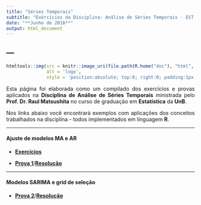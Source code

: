 ```yaml
---
title: "Séries Temporais"
subtitle: "Exércícios da Disciplina: Análise de Séries Temporais - EST - UnB"
date: "**Junho de 2018**"
output: html_document
---
```


<!-- para justificar texto no markdown -->
<!-- https://stackoverflow.com/questions/43222169/how-to-justify-the-text-to-both-sides-when-knitting-html-in-rmarkdown -->
<style>
body {
text-align: justify}
</style>

---
---


```r

htmltools::img(src = knitr::image_uri(file.path(R.home("doc"), "html", "logo.jpg")),
               alt = 'logo',
               style = 'position:absolute; top:0; right:0; padding:1px;')

```


Esta página foi elaborada como um compilado dos exercícios e provas aplicados na **Disciplina de Análise de Séries Temporais** ministrada pelo **Prof. Dr. Raul Matsushita** no curso de graduação em **Estatística** da **UnB**.

Nos links abaixo você encontrará exemplos com aplicações dos conceitos trabalhados na disciplina - todos implementados em linguagem **R**.


<!-- {target="_blank"} -- serve para abrir o link em outra aba -->

---

#### **Ajuste de modelos MA e AR**

- [**Exercícios**](https://allanvc.github.io/time_series/other_exe/){target="_blank"}

- [**Prova 1**](https://allanvc.github.io/time_series/PP1/Prova_1-2018-Pratica.pdf){target="_blank"}/[**Resolução**](https://allanvc.github.io/time_series/PP1/){target="_blank"}


---

#### **Modelos SARIMA e grid de seleção**

- [**Prova 2**](https://allanvc.github.io/time_series/PP2/Prova_2-2018.pdf){target="_blank"}/[**Resolução**](https://allanvc.github.io/time_series/PP2/v2/){target="_blank"}

